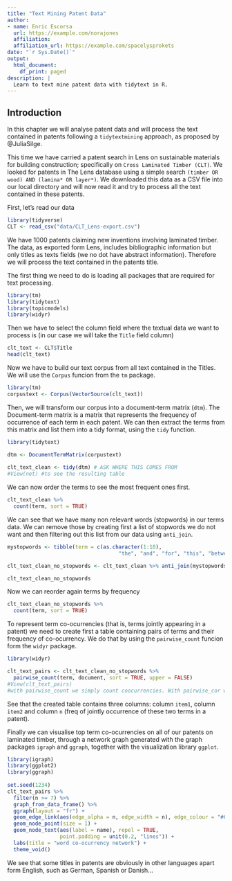 ```yaml
---
title: "Text Mining Patent Data"
author:
- name: Enric Escorsa
  url: https://example.com/norajones
  affiliation: 
  affiliation_url: https://example.com/spacelysprokets
date: "`r Sys.Date()`"
output:
  html_document:
    df_print: paged
description: |
  Learn to text mine patent data with tidytext in R.
---
```

## Introduction

In this chapter we will analyse patent data and will process the text contained in patents following a `tidytextmining` approach, as proposed by @JuliaSilge.

This time we have carried a patent search in Lens on sustainable materials for building construction; specifically on `Cross Laminated Timber (CLT)`.
We looked for patents in The Lens database using a simple search `(timber OR wood) AND (lamina* OR layer*)`. We downloaded this data as a CSV file into our local directory and will now read it and try to process all the text contained in these patents.

First, let's read our data

```r
library(tidyverse)
CLT <- read_csv("data/CLT_Lens-export.csv")
```

We have 1000 patents claiming new inventions involving laminated timber.
The data, as exported form Lens, includes bibliographic information but only titles as texts fields (we no dot have abstract information). Therefore we will process the text contained in the patents title.

The first thing we need to do is loading all packages that are required for text processing.

```r
library(tm)
library(tidytext)
library(topicmodels)
library(widyr)
```

Then we have to select the column field where the textual data we want to process is (in our case we will take the `Title` field column)

```r
clt_text <- CLT$Title
head(clt_text)
```

Now we have to build our text corpus from all text contained in the Titles. We will use the `Corpus` funcion from the `tm` package.

```r
library(tm)
corpustext <- Corpus(VectorSource(clt_text)) 
```

Then, we will transform our corpus into a document-term matrix (`dtm`). The Document-term matrix is a matrix that represents the frequency of occurrence of each term in each patent. We can then extract the terms from this matrix and list them into a tidy format, using the `tidy` function.

```r
library(tidytext)

dtm <- DocumentTermMatrix(corpustext)
 
clt_text_clean <- tidy(dtm) # ASK WHERE THIS COMES FROM
#View(net) #to see the resulting table
```

We can now order the terms to see the most frequent ones first.

```r
clt_text_clean %>%
  count(term, sort = TRUE)
```

We can see that we have many non relevant words (stopwords) in our terms data. We can remove those by creating first a list of stopwords we do not want and then filtering out this list from our data using `anti_join`.


```r
mystopwords <- tibble(term = c(as.character(1:10),
                                    "the", "and", "for", "this", "between", "than", "through", "but", "have", "been", "these", "that", "are", "from", "with", "their", "such", "also", "then", "was", "were", "which", "has", "its", "this", "can", "paper", "study", "presents", "while", "[en]", "first", "second", "invention", "present", "wherein", "into", "discloses", "being", "model", "utility", "more", "provide", "provides", "plurality", "each", "when", "one", "provided", "comprises", "having", "least", "other", "components", "retales", "includes", "des", "dans", "les", "l.)", "abstract", "results", "found", "will", "considered", "showed","only", "various", "used", "waste.", "waste,", "proposed", "carried", "out", "using", "two", "order", "both" ,"not" ,"well", "however", "due", "most", "main", "all", "based", "compared", "thereof", "legally", "binding)", "said", "google", "translate,", "translate", "googler","methods", "method", "(machine-translation", "same"))

clt_text_clean_no_stopwords <- clt_text_clean %>% anti_join(mystopwords)

clt_text_clean_no_stopwords
```
 
Now we can reorder again terms by frequency

```r
clt_text_clean_no_stopwords %>%
  count(term, sort = TRUE)
```

To represent term co-ocurrencies (that is, terms jointly appearing in a patent) we need to create first a table containing pairs of terms and their frequency of co-ocurrency. We do that by using the `pairwise_count` funcion form the `widyr` package.


```r
library(widyr)

clt_text_pairs <- clt_text_clean_no_stopwords %>%
  pairwise_count(term, document, sort = TRUE, upper = FALSE)
#View(clt_text_pairs) 
#with pairwise_count we simply count coocurrencies. With pairwise_cor we could compute correlation.

```

See that the created table contains three columns: column `item1`, column `item2` and column `n` (freq of jointly occurrence of these two terms in a patent). 


Finally we can visualise top term co-ocurrencies on all of our patents on laminated timber, through a network graph generated with the graph packages `igraph` and `ggraph`, together with the visualization library `ggplot`.

```r

library(igraph)
library(ggplot2)
library(ggraph)
 
set.seed(1234)
clt_text_pairs %>%
  filter(n >= 7) %>% 
  graph_from_data_frame() %>%
  ggraph(layout = "fr") +
  geom_edge_link(aes(edge_alpha = n, edge_width = n), edge_colour = "#65BB59") +
  geom_node_point(size = 1) +
  geom_node_text(aes(label = name), repel = TRUE,
                 point.padding = unit(0.2, "lines")) +
  labs(title = "word co-ocurrency network") +
  theme_void()
```


We see that some titles in patents are obviously in other languages apart form English, such as German, Spanish or Danish...
